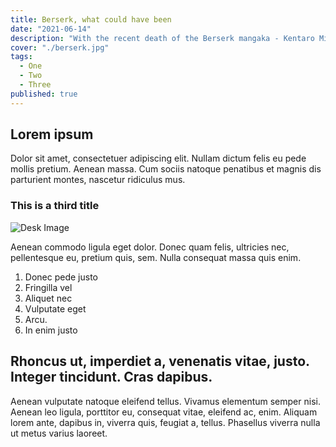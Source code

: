 ```yaml
---
title: Berserk, what could have been
date: "2021-06-14"
description: "With the recent death of the Berserk mangaka - Kentaro Miura - the future of this genre defining manga is up in the air. What made this so influential and so important to not only manga, but other mediums as well?"
cover: "./berserk.jpg"
tags:
  - One
  - Two
  - Three
published: true
---
```


## Lorem ipsum

Dolor sit amet, consectetuer adipiscing elit. Nullam dictum felis eu pede mollis pretium. Aenean massa. Cum sociis natoque penatibus et magnis dis parturient montes, nascetur ridiculus mus.

### This is a third title

![Desk Image](./berserk.jpg)

Aenean commodo ligula eget dolor. Donec quam felis, ultricies nec, pellentesque eu, pretium quis, sem. Nulla consequat massa quis enim.

1. Donec pede justo
2. Fringilla vel
3. Aliquet nec
4. Vulputate eget
5. Arcu.
6. In enim justo

## Rhoncus ut, imperdiet a, venenatis vitae, justo. Integer tincidunt. Cras dapibus.

Aenean vulputate natoque eleifend tellus. Vivamus elementum semper nisi. Aenean leo ligula, porttitor eu, consequat vitae, eleifend ac, enim. Aliquam lorem ante, dapibus in, viverra quis, feugiat a, tellus. Phasellus viverra nulla ut metus varius laoreet.
